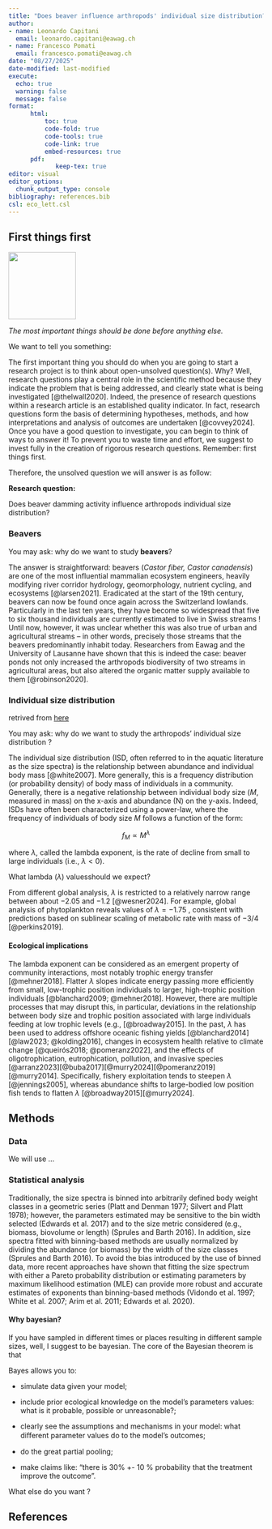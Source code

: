 ```yaml
---
title: "Does beaver influence arthropods' individual size distribution?"
author: 
- name: Leonardo Capitani 
  email: leonardo.capitani@eawag.ch
- name: Francesco Pomati
  email: francesco.pomati@eawag.ch
date: "08/27/2025"
date-modified: last-modified
execute:
  echo: true
  warning: false
  message: false
format: 
      html:
          toc: true
          code-fold: true
          code-tools: true
          code-link: true
          embed-resources: true
      pdf:
             keep-tex: true
editor: visual
editor_options: 
  chunk_output_type: console
bibliography: references.bib
csl: eco_lett.csl
---
```


## First things first

![](images/ftf.jpg){fig-align="right" width="133"}

*The most important things should be done before anything else.*

We want to tell you something:

The first important thing you should do when you are going to start a research project is to think about open-unsolved question(s). Why? Well, research questions play a central role in the scientific method because they indicate the problem that is being addressed, and clearly state what is being investigated [@thelwall2020]. Indeed, the presence of research questions within a research article is an established quality indicator. In fact, research questions form the basis of determining hypotheses, methods, and how interpretations and analysis of outcomes are undertaken [@covvey2024]. Once you have a good question to investigate, you can begin to think of ways to answer it! To prevent you to waste time and effort, we suggest to invest fully in the creation of rigorous research questions. Remember: first things first.

Therefore, the unsolved question we will answer is as follow:

::: callout-important
**Research question:**

Does beaver damming activity influence arthropods individual size distribution?
:::

### Beavers

You may ask: why do we want to study **beavers**?

The answer is straightforward: beavers (*Castor fiber, Castor canadensis*) are one of the most influential mammalian ecosystem engineers, heavily modifying river corridor hydrology, geomorphology, nutrient cycling, and ecosystems [@larsen2021]. Eradicated at the start of the 19th century, beavers can now be found once again across the Switzerland lowlands. Particularly in the last ten years, they have become so widespread that five to six thousand individuals are currently estimated to live in Swiss streams ! Until now, however, it was unclear whether this was also true of urban and agricultural streams – in other words, precisely those streams that the beavers predominantly inhabit today. Researchers from Eawag and the University of Lausanne have shown that this is indeed the case: beaver ponds not only increased the arthropods biodiversity of two streams in agricultural areas, but also altered the organic matter supply available to them [@robinson2020].

### Individual size distribution

retrived from [here](https://digital.csic.es/bitstream/10261/389368/2/Ersoy_et_al_2025_Metadata_S1.pdf)

You may ask: why do we want to study the arthropods' individual size distribution ?

The individual size distribution (ISD, often referred to in the aquatic literature as the size spectra) is the relationship between abundance and individual body mass [@white2007]. More generally, this is a frequency distribution (or probability density) of body mass of individuals in a community. Generally, there is a negative relationship between individual body size ($M$, measured in mass) on the x-axis and abundance (N) on the y-axis. Indeed, ISDs have often been characterized using a power-law, where the frequency of individuals of body size $M$ follows a function of the form:

$$f_M \propto M^{\lambda}$$

where $\lambda$, called the lambda exponent, is the rate of decline from small to large individuals (i.e., $\lambda < 0$).

What lambda ($\lambda$) values ​​should we expect?

From different global analysis, $\lambda$ is restricted to a relatively narrow range between about −2.05 and −1.2 [@wesner2024]. For example, global analysis of phytoplankton reveals values of $\lambda = −1.75$ , consistent with predictions based on sublinear scaling of metabolic rate with mass of −3/4 [@perkins2019].

#### Ecological implications 

The lambda exponent can be considered as an emergent property of community interactions, most notably trophic energy transfer [@mehner2018]. Flatter $\lambda$ slopes indicate energy passing more efficiently from small, low-trophic position individuals to larger, high-trophic position individuals [@blanchard2009; @mehner2018]. However, there are multiple processes that may disrupt this, in particular, deviations in the relationship between body size and trophic position associated with large individuals feeding at low trophic levels (e.g., [@broadway2015]. In the past, $\lambda$ has been used to address offshore oceanic fishing yields [@blanchard2014][@law2023; @kolding2016], changes in ecosystem health relative to climate change [@queirós2018; @pomeranz2022], and the effects of oligotrophication, eutrophication, pollution, and invasive species [@arranz2023][@buba2017][@murry2024][@pomeranz2019][@murry2014]. Specifically, fishery exploitation tends to steepen $\lambda$ [@jennings2005], whereas abundance shifts to large-bodied low position fish tends to flatten $\lambda$ [@broadway2015][@murry2024].

## Methods

### Data

We will use ...

### Statistical analysis

Traditionally, the size spectra is binned into arbitrarily defined body weight classes in a geometric series (Platt and Denman 1977; Silvert and Platt 1978); however, the parameters estimated may be sensitive to the bin width selected (Edwards et al. 2017) and to the size metric considered (e.g., biomass, biovolume or length) (Sprules and Barth 2016). In addition, size spectra fitted with binning-based methods are usually normalized by dividing the abundance (or biomass) by the width of the size classes (Sprules and Barth 2016). To avoid the bias introduced by the use of binned data, more recent approaches have shown that fitting the size spectrum with either a Pareto probability distribution or estimating parameters by maximum likelihood estimation (MLE) can provide more robust and accurate estimates of exponents than binning-based methods (Vidondo et al. 1997; White et al. 2007; Arim et al. 2011; Edwards et al. 2020).

#### Why bayesian? 

If you have sampled in different times or places resulting in different sample sizes, well, I suggest to be bayesian. The core of the Bayesian theorem is that

Bayes allows you to:

-   simulate data given your model;

-   include prior ecological knowledge on the model's parameters values: what is it probable, possible or unreasonable?;

-   clearly see the assumptions and mechanisms in your model: what diﬀerent parameter values do to the model's outcomes;

-   do the great partial pooling;

-   make claims like: "there is 30% +- 10 % probability that the treatment improve the outcome".

What else do you want ?

## References
